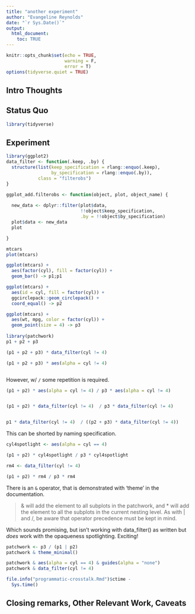 ```yaml
---
title: "another experiment"
author: "Evangeline Reynolds"
date: "`r Sys.Date()`"
output: 
  html_document:
    toc: TRUE
---
```


```r
knitr::opts_chunk$set(echo = TRUE,
                      warning = F,
                      error = T)
options(tidyverse.quiet = TRUE)
```




## Intro Thoughts


## Status Quo

```r
library(tidyverse)

```

## Experiment

```r
library(ggplot2)
data_filter <- function(.keep, .by) {
  structure(list(keep_specification = rlang::enquo(.keep), 
                 by_specification = rlang::enquo(.by)), 
            class = "filterobs")
}

ggplot_add.filterobs <- function(object, plot, object_name) {
  
  new_data <- dplyr::filter(plot$data, 
                            !!object$keep_specification, 
                            .by = !!object$by_specification)
  plot$data <- new_data
  plot

}

mtcars
plot(mtcars)

ggplot(mtcars) + 
  aes(factor(cyl), fill = factor(cyl)) + 
  geom_bar() -> p1;p1

ggplot(mtcars) + 
  aes(id = cyl, fill = factor(cyl)) + 
  ggcirclepack::geom_circlepack() + 
  coord_equal() -> p2

ggplot(mtcars) + 
  aes(wt, mpg, color = factor(cyl)) + 
  geom_point(size = 4) -> p3
  
library(patchwork)
p1 + p2 + p3

(p1 + p2 + p3) * data_filter(cyl != 4)

(p1 + p2 + p3) * aes(alpha = cyl != 4)



```


However, w/ `/` some repetition is required.

```r

(p1 + p2) * aes(alpha = cyl != 4) / p3 * aes(alpha = cyl != 4)


(p1 + p2) * data_filter(cyl != 4)  / p3 * data_filter(cyl != 4)


p1 * data_filter(cyl != 4)  / ((p2 + p3) * data_filter(cyl != 4))

```


This can be shorted by naming specification.


```r
cyl4spotlight <- aes(alpha = cyl == 4)

(p1 + p2) * cyl4spotlight / p3 * cyl4spotlight

rm4 <- data_filter(cyl != 4)

(p1 + p2) * rm4 / p3 * rm4


```


There is an `&` operator, that is demonstrated with 'theme' in the documentation.

> & will add the element to all subplots in the patchwork, and * will add the element to all the subplots in the current nesting level. As with | and /, be aware that operator precedence must be kept in mind.

Which sounds promising, but isn't working with data_filter() as written but *does* work with the opaqueness spotlighting. Exciting!

```r
patchwork <- p3 / (p1 | p2)
patchwork & theme_minimal()

patchwork & aes(alpha = cyl == 4) & guides(alpha = "none")
patchwork & data_filter(cyl != 4)
```


```r
file.info("programmatic-crosstalk.Rmd")$ctime -
  Sys.time()
```

## Closing remarks, Other Relevant Work, Caveats
